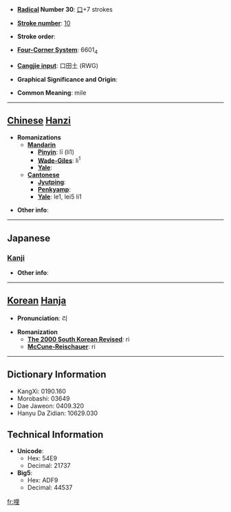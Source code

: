 * '''[[Wiktionary:Chinese radical index| Radical]] Number 30''': [[Wiktionary:Chinese radical index 口|口]]+7 strokes

* '''[[Wiktionary:Chinese total strokes index|Stroke number]]''': [[Wiktionary:Chinese total strokes index 10|10]]

* '''Stroke order''': 

* '''[[Wiktionary:Chinese four corner index|Four-Corner System]]''': 6601<sub>4</sub>

* '''[[Wiktionary:Chinese Cangjie index|Cangjie input]]''': 口田土 (RWG)

* '''Graphical Significance and Origin''': 

* '''Common Meaning''': mile

----

== [[Chinese]] [[Hanzi]] ==

* '''Romanizations'''
** '''[[Mandarin]]'''
*** '''[[Pinyin]]''': lī (li1)
*** '''[[Wade-Giles]]''': li<sup>1</sup>
*** '''[[Yale]]''': 
** '''[[Cantonese]]'''
*** '''[[Jyutping]]''':
*** '''[[Penkyamp]]''': 
*** '''[[Yale]]''': le1, lei5 li1

* '''Other info''': 

----

==Japanese==
===[[Kanji]]===
{{kanji|on readings=[[り]] (ri)|kun readings=[[わい]] (wai), [[まいる]] (mairu)}}

* '''Other info''':  

----

== [[Korean]] [[Hanja]] ==

* '''Pronunciation''': 리

* '''Romanization'''
** '''[[The 2000 South Korean Revised Romanization|The 2000 South Korean Revised]]''': ri
** '''[[McCune-Reischauer]]''': ri

----

== Dictionary Information ==

* KangXi: 0190.160
* Morobashi: 03649
* Dae Jaweon: 0409.320
* Hanyu Da Zidian: 10629.030

== Technical Information ==

* '''Unicode''':
** Hex: 54E9
** Decimal: 21737
* '''Big5''':
** Hex: ADF9
** Decimal: 44537

[[fr:哩]]